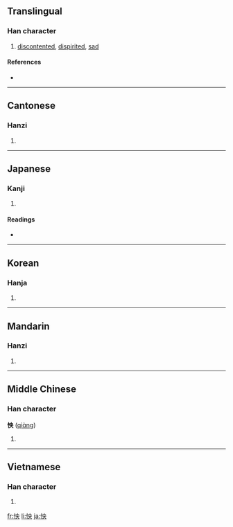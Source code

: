 ==Translingual==

===Han character===
{{Han char|rn=61|rad=心|as=05|sn=8|four=9503<sub>0</sub>|canj=心中月大 (PLBK)}}

# [[discontented]], [[dispirited]], [[sad]]

====References====
* {{Han ref|kx=0380.030|dkj=10434|dj=0708.040|hdz=42285.050|uh=600F|ud=24591|bh=A9C2|bd=43458}}

----

==Cantonese==

===Hanzi===
{{yue-hanzi|jyut=|y=yeung2, yeung3}}

# {{defn|Cantonese|sort=心05}}

----

==Japanese==

===Kanji===
{{ja-kanji|grade=|rs=心05}}

# {{defn|Japanese}}

====Readings====
* {{ja-readings|on=[[よう]] (yō)|kun=[[うらむ]] (uramu)}}

----

==Korean==

===Hanja===
{{ko-hanja|hangeul=[[앙]]|eumhun=|rv=ang|mr=ang|y=ang}}

# {{defn|Korean|sort=心05}}

----

==Mandarin==

===Hanzi===
{{cmn-hanzi|pin=[[yàng]] ([[yang4]])|wg=yang<sup>4</sup>}}

# {{defn|Mandarin|sort=心05}}

----

==Middle Chinese==

===Han character===
'''怏''' ([[qiɑ̀ng]])<!--note: the vowel ɑ̀ is an IPA symbol and is different from a-->

# {{defn|Middle Chinese|sort=心05}}

----

==Vietnamese==

===Han character===
{{vi-hantu|[[ưởng]], [[ửng]], [[ương]]|rs=心05}}

# {{defn|Vietnamese|sort=心05}}

[[fr:怏]]
[[li:怏]]
[[ja:怏]]